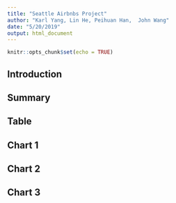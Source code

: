 ```yaml
---
title: "Seattle Airbnbs Project"
author: "Karl Yang, Lin He, Peihuan Han,  John Wang"
date: "5/20/2019"
output: html_document
---
```


```r
knitr::opts_chunk$set(echo = TRUE)
```

## Introduction

## Summary

## Table

## Chart 1

## Chart 2

## Chart 3

